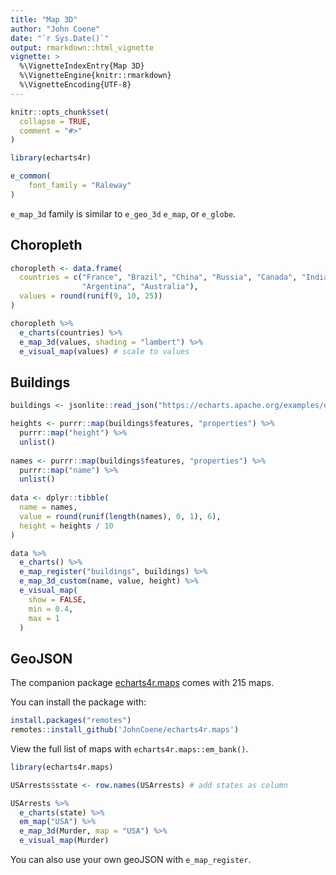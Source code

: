 ```yaml
---
title: "Map 3D"
author: "John Coene"
date: "`r Sys.Date()`"
output: rmarkdown::html_vignette
vignette: >
  %\VignetteIndexEntry{Map 3D}
  %\VignetteEngine{knitr::rmarkdown}
  %\VignetteEncoding{UTF-8}
---
```


```r
knitr::opts_chunk$set(
  collapse = TRUE,
  comment = "#>"
)

library(echarts4r)

e_common(
    font_family = "Raleway"
)
```

`e_map_3d` family is similar to `e_geo_3d` `e_map`, or `e_globe`.

## Choropleth

```r
choropleth <- data.frame(
  countries = c("France", "Brazil", "China", "Russia", "Canada", "India", "United States",
                "Argentina", "Australia"),
  values = round(runif(9, 10, 25))
)

choropleth %>% 
  e_charts(countries) %>% 
  e_map_3d(values, shading = "lambert") %>% 
  e_visual_map(values) # scale to values
```

## Buildings

```r
buildings <- jsonlite::read_json("https://echarts.apache.org/examples/data-gl/asset/data/buildings.json")

heights <- purrr::map(buildings$features, "properties") %>% 
  purrr::map("height") %>% 
  unlist()
  
names <- purrr::map(buildings$features, "properties") %>% 
  purrr::map("name") %>% 
  unlist()
  
data <- dplyr::tibble(
  name = names,
  value = round(runif(length(names), 0, 1), 6),
  height = heights / 10
)

data %>% 
  e_charts() %>% 
  e_map_register("buildings", buildings) %>%
  e_map_3d_custom(name, value, height) %>% 
  e_visual_map(
    show = FALSE,
    min = 0.4,
    max = 1
  )
```

## GeoJSON

The companion package [echarts4r.maps](https://echarts4r-maps.john-coene.com) comes with 215 maps.

You can install the package with:

```r
install.packages("remotes")
remotes::install_github('JohnCoene/echarts4r.maps')
```

View the full list of maps with `echarts4r.maps::em_bank()`.

```r
library(echarts4r.maps)

USArrests$state <- row.names(USArrests) # add states as column

USArrests %>% 
  e_charts(state) %>%
  em_map("USA") %>% 
  e_map_3d(Murder, map = "USA") %>% 
  e_visual_map(Murder)
```

You can also use your own geoJSON with `e_map_register`.